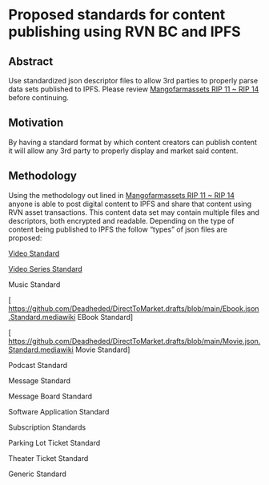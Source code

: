 = Proposed standards for content publishing using RVN BC and IPFS =

==Abstract==

Use standardized json descriptor files to allow 3rd parties to properly parse data sets published to IPFS.  Please review 
[https://github.com/MangoFarmAssets/rips/blob/master/rip-0011.mediawiki Mangofarmassets RIP 11 ~ RIP 14] before continuing. 

==Motivation==

By having a standard format by which content creators can publish content it will allow any 3rd party to properly display and market said content.  

==Methodology==

Using the methodology out lined in [https://github.com/MangoFarmAssets/rips/blob/master/rip-0011.mediawiki Mangofarmassets RIP 11 ~ RIP 14] 
anyone is able to post digital content to IPFS and share that content using RVN asset transactions.  This content data set may contain multiple 
files and descriptors, both encrypted and readable.  Depending on the type of content being published to IPFS the follow “types” of json files are proposed:

[https://github.com/Deadheded/DirectToMarket.drafts/blob/main/Video.json.Standard.mediawiki Video Standard]

[https://github.com/Deadheded/DirectToMarket.drafts/tree-save/main/Video.series.json.Standard.mediawiki Video Series Standard]

Music Standard

[ https://github.com/Deadheded/DirectToMarket.drafts/blob/main/Ebook.json.Standard.mediawiki EBook Standard]

[ https://github.com/Deadheded/DirectToMarket.drafts/blob/main/Movie.json.Standard.mediawiki Movie Standard]

Podcast Standard

Message Standard

Message Board Standard

Software Application Standard

Subscription Standards

Parking Lot Ticket Standard

Theater Ticket Standard

Generic Standard
